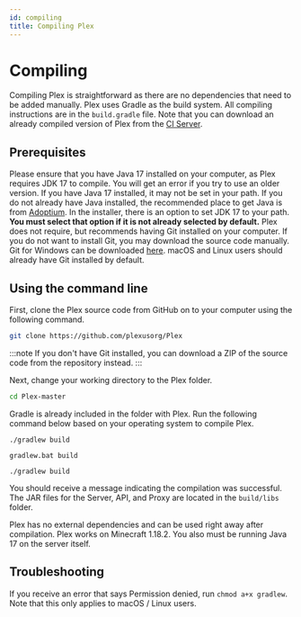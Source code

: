 ```yaml
---
id: compiling
title: Compiling Plex
---
```



# Compiling
Compiling Plex is straightforward as there are no dependencies that need to be added manually. Plex uses Gradle as the build system. All compiling instructions are in the ```build.gradle``` file. Note that you can download an already compiled version of Plex from the [CI Server](https://ci.plex.us.org).

## Prerequisites
Please ensure that you have Java 17 installed on your computer, as Plex requires JDK 17 to compile. You will get an error if you try to use an older version.
If you have Java 17 installed, it may not be set in your path. If you do not already have Java installed, the recommended place to get Java is from [Adoptium](https://adoptium.net/). In the installer, there is an option to set JDK 17 to your path. **You must select that option if it is not already selected by default.**
Plex does not require, but recommends having Git installed on your computer. If you do not want to install Git, you may download the source code manually. Git for Windows can be downloaded [here](https://git-scm.com). macOS and Linux users should already have Git installed by default.

## Using the command line
First, clone the Plex source code from GitHub on to your computer using the following command.
```bash
git clone https://github.com/plexusorg/Plex
```

:::note
If you don't have Git installed, you can download a ZIP of the source code from the repository instead.
:::

Next, change your working directory to the Plex folder.

```bash
cd Plex-master
```

Gradle is already included in the folder with Plex. Run the following command below based on your operating system to compile Plex.
<Tabs>
<TabItem value="macOS" label="macOS" default>

	./gradlew build

</TabItem>
<TabItem value="Windows" label="Windows">

	gradlew.bat build

</TabItem>
<TabItem value="Linux" label="Linux">

	./gradlew build

</TabItem>
</Tabs>

You should receive a message indicating the compilation was successful. The JAR files for the Server, API, and Proxy are located in the `build/libs` folder.

Plex has no external dependencies and can be used right away after compilation. Plex works on Minecraft 1.18.2. You also must be running Java 17 on the server itself.

## Troubleshooting
If you receive an error that says Permission denied, run `chmod a+x gradlew`. Note that this only applies to macOS / Linux users.
